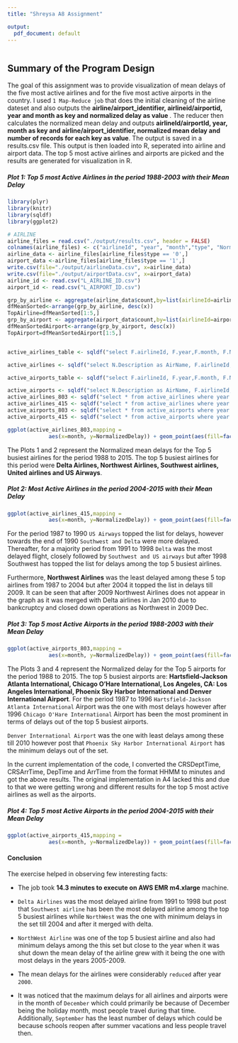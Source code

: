 ```yaml
---
title: "Shreysa A8 Assignment"

output:
  pdf_document: default
---
```

```r
```

## Summary of the Program Design
The goal of this assignment was to provide visualization of mean delays of the five most active airlines and for the five most active airports in the country. I used `1 Map-Reduce job` that does the initial cleaning of the airline dateset and also outputs the **airline/airport_identifier, airlineid/airportid, year and month as key and normalized delay as value **. The reducer then calculates the normalized mean delay and outputs **airlineId/airportId, year, month as key and airline/airport_identifier, normalized mean delay and number of records for each key as value**. The output is saved in a results.csv file. This output is then loaded into R, seperated into airline and airport data. The top 5 most active airlines and airports are picked and the results are generated for visualization in R.

##### Plot 1: Top 5 most Active Airlines in the period 1988-2003 with their Mean Delay
```r
library(plyr)
library(knitr)
library(sqldf)
library(ggplot2)

# AIRLINE
airline_files = read.csv("./output/results.csv", header = FALSE)
colnames(airline_files) <- c("airlineId", "year", "month","type", "NormalizedDelay","count")
airline_data <- airline_files[airline_files$type == '0',]
airport_data <-airline_files[airline_files$type == '1',]
write.csv(file="./output/airlineData.csv", x=airline_data)
write.csv(file="./output/airportData.csv", x=airport_data)
airline_id <- read.csv("L_AIRLINE_ID.csv")
airport_id <- read.csv("L_AIRPORT_ID.csv")

grp_by_airline <- aggregate(airline_data$count,by=list(airlineId=airline_data$airlineId), FUN=sum)
dfMeanSorted<-arrange(grp_by_airline, desc(x))
TopAirline=dfMeanSorted[1:5,]
grp_by_airport <- aggregate(airport_data$count,by=list(airlineId=airport_data$airlineId), FUN=sum)
dfMeanSortedAirport<-arrange(grp_by_airport, desc(x))
TopAirport=dfMeanSortedAirport[1:5,]


active_airlines_table <- sqldf("select F.airlineId, F.year,F.month, F.NormalizedDelay,T.x as count from airline_data F JOIN TopAirline T where F.airlineId = T.airlineId")

active_airlines <- sqldf("select N.Description as AirName, F.airlineId, F.year, F.month, F.NormalizedDelay, F.count from active_airlines_table F JOIN airline_id N where N.Code = F.airlineId")

active_airports_table <- sqldf("select F.airlineId, F.year,F.month, F.NormalizedDelay,T.x as count from airport_data F JOIN TopAirport T where F.airlineId = T.airlineId")

active_airports <- sqldf("select N.Description as AirName, F.airlineId, F.year, F.month, F.NormalizedDelay, F.count from active_airports_table F JOIN airport_id N where N.Code = F.airlineId")
active_airlines_803 <- sqldf("select * from active_airlines where year in(1988, 1989, 1990, 1991, 1992, 1993, 1994, 1995, 1996, 1997, 1998, 1999, 2000, 2001, 2002, 2003) order by AirName")
active_airlines_415 <- sqldf("select * from active_airlines where year in(2004, 2005, 2006, 2007, 2008, 2009, 2010,2011, 2012, 2013, 2014, 2015) order by AirName")
active_airports_803 <- sqldf("select * from active_airports where year in(1988, 1989, 1990, 1991, 1992, 1993, 1994, 1995, 1996, 1997, 1998, 1999, 2000, 2001, 2002, 2003) order by AirName")
active_airports_415 <- sqldf("select * from active_airports where year in(2004, 2005, 2006, 2007, 2008, 2009, 2010,2011, 2012, 2013, 2014, 2015) order by AirName")

ggplot(active_airlines_803,mapping = 
             aes(x=month, y=NormalizedDelay)) + geom_point(aes(fill=factor(AirName), colour=factor(AirName)), position = "dodge", stat="identity")+facet_wrap(~year)+ scale_x_discrete(limits=1:12,breaks=seq(0,12,6)) + theme(legend.position="top") 
```

The Plots 1 and 2 represent the Normalized mean delays for the Top 5 busiest airlines for the period 1988 to 2015. The top 5 busiest airlines for this period were **Delta Airlines, Northwest Airlines, Southwest airlines, United airlines and US Airways**.

##### Plot 2: Most Active Airlines in the period 2004-2015 with their Mean Delay
```r
ggplot(active_airlines_415,mapping = 
             aes(x=month, y=NormalizedDelay)) + geom_point(aes(fill=factor(AirName), colour=factor(AirName)), position = "dodge", stat="identity")+facet_wrap(~year)+ scale_x_discrete(limits=1:12,breaks=seq(0,12,6)) + theme(legend.position="top") 
```


For the period 1987 to 1990 `US Airways` topped the list for delays, however towards the end of 1990 `Southwest and Delta` were more delayed. Thereafter, for a majority period from 1991 to 1998 `Delta` was the most delayed flight, closely followed by `Southwest and US airways` but after 1998 Southwest has topped the list for delays among the top 5 busiest airlines. 

Furthermore, **Northwest Airlines** was the least delayed among these 5 top airlines from 1987 to 2004 but after 2004 it topped the list in delays till 2009. It can be seen that after 2009 Northwest Airlines does not appear in the graph as it was merged with Delta airlines in Jan 2010 due to bankcruptcy and closed down operations as Northwest in 2009 Dec.



##### Plot 3: Top 5 most Active Airports in the period 1988-2003 with their Mean Delay

```r

ggplot(active_airports_803,mapping = 
             aes(x=month, y=NormalizedDelay)) + geom_point(aes(fill=factor(AirName), colour=factor(AirName)), position = "dodge", stat="identity")+facet_wrap(~year)+ scale_x_discrete(limits=1:12,breaks=seq(0,12,6)) + theme(legend.position="top")
```

The Plots 3 and 4 represent the Normalized delay for the Top 5 airports for the period 1988 to 2015. The top 5 busiest airports are: **Hartsfield-Jackson Atlanta International, Chicago O'Hare International, Los Angeles, CA: Los Angeles International, Phoenix Sky Harbor International and Denver International Airport**. For the period 1987 to 1996 `Hartsfield-Jackson Atlanta International` Airport was the one with most delays however after 1996 `Chicago O'Hare International` Airport has been the most prominent in terms of delays out of the top 5 busiest airports.

`Denver International Airport` was the one with least delays among these till 2010 however post that `Phoenix Sky Harbor International Airport` has the minimum delays out of the set. 

In the current implementation of the code, I converted the CRSDeptTime, CRSArrTime, DepTime and ArrTime from the format HHMM to minutes and got the above results. The original implementation in A4 lacked this and due to that we were getting wrong and different results for the top 5 most active airlines as well as the airports.

\newpage



##### Plot 4: Top 5 most Active Airports in the period 2004-2015 with their Mean Delay
```r

ggplot(active_airports_415,mapping = 
             aes(x=month, y=NormalizedDelay)) + geom_point(aes(fill=factor(AirName), colour=factor(AirName)), position = "dodge", stat="identity")+facet_wrap(~year)+ scale_x_discrete(limits=1:12,breaks=seq(0,12,6)) + theme(legend.position="top")
```


#### Conclusion

The exercise helped in observing few interesting facts:

* The job took **14.3 minutes to execute on AWS EMR m4.xlarge** machine. 

* `Delta Airlines` was the most delayed airline from 1991 to 1998 but post that `Southwest airline` has been the most delayed airline among the top 5 busiest airlines while `NorthWest` was the one with minimum delays in the set till 2004 and after it merged with delta.

* `NorthWest Airline` was one of the top 5 busiest airline and also had minimum delays among the this set but close to the year when it was shut down the mean delay of the airline grew with it being the one with most delays in the years 2005-2009.

* The mean delays for the airlines were considerably `reduced` after year `2000`.

* It was noticed that the maximum delays for all airlines and airports were in the month of `December` which could primarily be because of December being the holiday month, most people travel during that time. Additionally, `September` has the least number of delays which could be because schools reopen after summer vacations and less people travel then. 